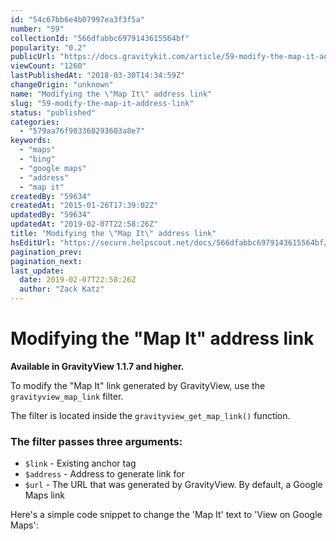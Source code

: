 ```yaml
---
id: "54c67bb6e4b07997ea3f3f5a"
number: "59"
collectionId: "566dfabbc6979143615564bf"
popularity: "0.2"
publicUrl: "https://docs.gravitykit.com/article/59-modify-the-map-it-address-link"
viewCount: "1260"
lastPublishedAt: "2018-03-30T14:34:59Z"
changeOrigin: "unknown"
name: "Modifying the \"Map It\" address link"
slug: "59-modify-the-map-it-address-link"
status: "published"
categories: 
  - "579aa76f903360293603a8e7"
keywords: 
  - "maps"
  - "bing"
  - "google maps"
  - "address"
  - "map it"
createdBy: "59634"
createdAt: "2015-01-26T17:39:02Z"
updatedBy: "59634"
updatedAt: "2019-02-07T22:58:26Z"
title: "Modifying the \"Map It\" address link"
hsEditUrl: "https://secure.helpscout.net/docs/566dfabbc6979143615564bf/article/54c67bb6e4b07997ea3f3f5a"
pagination_prev: 
pagination_next: 
last_update:
  date: 2019-02-07T22:58:26Z
  author: "Zack Katz"
---
```


# Modifying the "Map It" address link

**Available in GravityView 1.1.7 and higher.**

To modify the "Map It" link generated by GravityView, use the `gravityview_map_link` filter.

The filter is located inside the `gravityview_get_map_link()` function.

### The filter passes three arguments:

- `$link` - Existing anchor tag
- `$address` - Address to generate link for
- `$url` - The URL that was generated by GravityView. By default, a Google Maps link

Here's a simple code snippet to change the 'Map It' text to 'View on Google Maps':

<script src="https://gist.github.com/rafaehlers/3e1612df187b097aee2d9de5fdd535d1.js" type="text/javascript"></script>